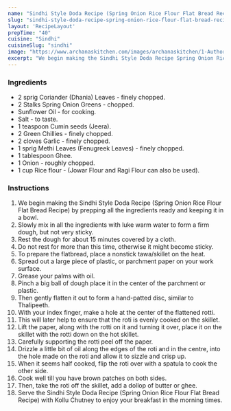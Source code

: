---
name: "Sindhi Style Doda Recipe (Spring Onion Rice Flour Flat Bread Recipe)"
slug: "sindhi-style-doda-recipe-spring-onion-rice-flour-flat-bread-recipe"
layout: 'RecipeLayout'
prepTime: "40"
cuisine: "Sindhi"
cuisineSlug: "sindhi"
image: "https://www.archanaskitchen.com/images/archanaskitchen/1-Author/sibyl_sunitha/Sindhi_Style_Doda_Recipe_Spring_Onion_Rice_Flour_Flat_Bread_Recipe.jpg"
excerpt: "We begin making the Sindhi Style Doda Recipe Spring Onion Rice Flour Flat Bread Recipe by prepping all the ingredients ready and keeping it in a bowl"
---

### Ingredients

- 2 sprig Coriander (Dhania) Leaves - finely chopped.
- 2 Stalks Spring Onion Greens - chopped.
- Sunflower Oil - for cooking.
- Salt - to taste.
- 1 teaspoon Cumin seeds (Jeera).
- 2 Green Chillies - finely chopped.
- 2 cloves Garlic - finely chopped.
- 1 sprig Methi Leaves (Fenugreek Leaves) - finely chopped.
- 1 tablespoon Ghee.
- 1 Onion - roughly chopped.
- 1 cup Rice flour - (Jowar Flour and Ragi Flour can also be used).

### Instructions

1. We begin making the Sindhi Style Doda Recipe (Spring Onion Rice Flour Flat Bread Recipe) by prepping all the ingredients ready and keeping it in a bowl.
1. Slowly mix in all the ingredients with luke warm water to form a firm dough, but not very sticky.
1. Rest the dough for about 15 minutes covered by a cloth.
1. Do not rest for more than this time, otherwise it might become sticky.
1. To prepare the flatbread, place a nonstick tawa/skillet on the heat.
1. Spread out a large piece of plastic, or parchment paper on your work surface.
1. Grease your palms with oil.
1. Pinch a big ball of dough place it in the center of the parchment or plastic.
1. Then gently flatten it out to form a hand-patted disc, similar to Thalipeeth.
1. With your index finger, make a hole at the center of the flattened rotti.
1. This will later help to ensure that the roti is evenly cooked on the skillet.
1. Lift the paper, along with the rotti on it and turning it over, place it on the skillet with the rotti down on the hot skillet.
1. Carefully supporting the rotti peel off the paper.
1. Drizzle a little bit of oil along the edges of the roti and in the centre, into the hole made on the roti and allow it to sizzle and crisp up.
1. When it seems half cooked, flip the roti over with a spatula to cook the other side.
1. Cook well till you have brown patches on both sides.
1. Then, take the roti off the skillet, add a dollop of butter or ghee.
1. Serve the Sindhi Style Doda Recipe (Spring Onion Rice Flour Flat Bread Recipe) with Kollu Chutney  to enjoy your breakfast in the morning times.
